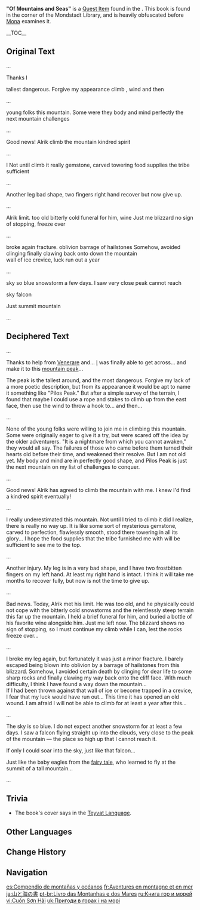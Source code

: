 {{Book Infobox
|image       = Book Of Mountains and Seas.png
|type        = Quest Items
|region_lore = Mondstadt
|region_location = Mondstadt
|description = '''Original:''' Notes penned by [[Leonard]], an adventurer from the distant past. Clearly an ancient text, it has suffered much wear and tear. Most of the content has been lost to the ravages of time, with just a few fragments remaining.<br>
'''After decipering:''' Notes penned by Leonard, an adventurer from antiquity. Most ancient indeed. Mona has used her astrology to interpret its tattered contents and restore them.
|quality     = 0
|source1     = [[Where Ancient Stars Align]]
}}
'''"Of Mountains and Seas"''' is a [[Quest Item]] found in the {{Quest|Where Ancient Stars Align}}. This book is found in the corner of the Mondstadt Library, and is heavily obfuscated before [[Mona]] examines it.

__TOC__

==Original Text==
...

Thanks {{Obf|to help from Venerare and...}} I {{Obf|was finally able to get across... and make it to this mountain peak...}}

{{Obf|The peak is the}} tallest {{Obf|around, and the most}} dangerous. Forgive my {{Obf|lack of a more poetic description, but from its}} appearance {{Obf|it would be apt to name it something like "Pilos Peak." But after a simple survey of the terrain, I found that maybe I could use a rope and stakes to}} climb {{Obf|up from the east face}}, {{Obf|then use the}} wind {{Obf|to throw a hook to...}} and then{{Obf|...}}

...

{{Obf|None of the}} young folks {{Obf|were willing to join me in climbing}} this mountain. Some were {{Obf|originally eager to give it a try, but were scared off the idea by the older adventurers. "It is a nightmare from which you cannot awaken,"}} they {{Obf|would all say. The failures of those who came before them turned their hearts old before their time, and weakened their resolve. But I am not old yet. My}} body and mind {{Obf|are in}} perfectly {{Obf|good shape, and Pilos Peak is just}} the next mountain {{Obf|on my list of}} challenges {{Obf|to conquer.}}

...

Good news! Alrik {{Obf|has agreed to}} climb the mountain {{Obf|with me. I knew I'd find a}} kindred spirit {{Obf|eventually!}}

...

I {{Obf|really underestimated this mountain.}} Not until {{Obf|I tried to}} climb it {{Obf|did I realize, there is}} really {{Obf|no way up. It is like some sort of mysterious}} gemstone, carved {{Obf|to perfection, flawlessly smooth, stood there}} towering {{Obf|in all its glory... I hope the}} food supplies {{Obf|that}} the tribe {{Obf|furnished me with will be}} sufficient {{Obf|to see me to the top.}}

...

Another {{Obf|injury. My}} leg {{Obf|is in a very}} bad shape, {{Obf|and I have}} two {{Obf|frostbitten}} fingers {{Obf|on my left hand. At least my}} right hand {{Obf|is intact. I think it will take me months to}} recover {{Obf|fully,}} but now {{Obf|is not the time to}} give up.

...

{{Obf|Bad news. Today,}} Alrik {{Obf|met his}} limit. {{Obf|He was}} too old {{Obf|and he physically could not cope with the}} bitterly cold {{Obf|snowstorms and the relentlessly steep terrain this far up the mountain. I held a brief}} funeral for him, {{Obf|and buried a bottle of his favorite}} wine {{Obf|alongside him.}} Just me {{Obf|left now. The}} blizzard {{Obf|shows}} no sign of stopping, {{Obf|so I must continue my climb while I can, lest the rocks}} freeze over{{Obf|...}}

...

{{Obf|I}} broke {{Obf|my leg}} again {{Obf|but fortunately it was just a minor}} fracture. {{Obf|I barely escaped being blown into}} oblivion {{Obf|by a}} barrage of hailstones {{Obf|from this blizzard.}} Somehow, {{Obf|I}} avoided {{Obf|certain death by}} clinging {{Obf|for dear life to some sharp rocks and}} finally clawing {{Obf|my way}} back onto {{Obf|the cliff face. With much difficulty, I think I have found a way}} down the mountain{{Obf|...}}<br>
{{Obf|If I had been thrown against that}} wall of ice {{Obf|or become trapped in a}} crevice, {{Obf|I fear that my}} luck {{Obf|would have}} run out{{Obf|... This time it has opened an old wound. I am afraid I will not be able to climb for at least}} a year {{Obf|after this...}}

...

{{Obf|The}} sky {{Obf|is}} so blue {{Obf|I do not expect another}} snowstorm {{Obf|for at least}} a few days. I saw {{Obf|a falcon flying straight up into the clouds,}} very close {{Obf|to the}} peak {{Obf|of the mountain &mdash; the place so high up that I}} cannot reach {{Obf|it.}}

{{Obf|If only I could soar into the}} sky {{Obf|just like that}} falcon{{Obf|...}}

Just {{Obf|like the baby eagles from the fairy tale, who learned to fly at the}} summit {{Obf|of a tall}} mountain{{Obf|...}}

...

==Deciphered Text==
...

Thanks to help from [[Venerare]] and... [[Leonard|I]] was finally able to get across... and make it to this [[Pilos Peak|mountain peak]]...

The peak is the tallest around, and the most dangerous. Forgive my lack of a more poetic description, but from its appearance it would be apt to name it something like "Pilos Peak." But after a simple survey of the terrain, I found that maybe I could use a rope and stakes to climb up from the east face, then use the wind to throw a hook to... and then...

...

None of the young folks were willing to join me in climbing this mountain. Some were originally eager to give it a try, but were scared off the idea by the older adventurers. "It is a nightmare from which you cannot awaken," they would all say. The failures of those who came before them turned their hearts old before their time, and weakened their resolve. But I am not old yet. My body and mind are in perfectly good shape, and Pilos Peak is just the next mountain on my list of challenges to conquer.

...

Good news! Alrik has agreed to climb the mountain with me. I knew I'd find a kindred spirit eventually!

...

I really underestimated this mountain. Not until I tried to climb it did I realize, there is really no way up. It is like some sort of mysterious gemstone, carved to perfection, flawlessly smooth, stood there towering in all its glory... I hope the food supplies that the tribe furnished me with will be sufficient to see me to the top.

...

Another injury. My leg is in a very bad shape, and I have two frostbitten fingers on my left hand. At least my right hand is intact. I think it will take me months to recover fully, but now is not the time to give up.

...

Bad news. Today, Alrik met his limit. He was too old, and he physically could not cope with the bitterly cold snowstorms and the relentlessly steep terrain this far up the mountain. I held a brief funeral for him, and buried a bottle of his favorite wine alongside him. Just me left now. The blizzard shows no sign of stopping, so I must continue my climb while I can, lest the rocks freeze over...

...

I broke my leg again, but fortunately it was just a minor fracture. I barely escaped being blown into oblivion by a barrage of hailstones from this blizzard. Somehow, I avoided certain death by clinging for dear life to some sharp rocks and finally clawing my way back onto the cliff face. With much difficulty, I think I have found a way down the mountain...<br>
If I had been thrown against that wall of ice or become trapped in a crevice, I fear that my luck would have run out... This time it has opened an old wound. I am afraid I will not be able to climb for at least a year after this...

...

The sky is so blue. I do not expect another snowstorm for at least a few days. I saw a falcon flying straight up into the clouds, very close to the peak of the mountain &mdash; the place so high up that I cannot reach it.

If only I could soar into the sky, just like that falcon...

Just like the baby eagles from the [[Wind, Courage, and Wings (Book)|fairy tale]], who learned to fly at the summit of a tall mountain...

...

==Trivia==
*The book's cover says {{Script|teyvat|Mountains and Seas}} in the [[Teyvat Language]].

==Other Languages==
{{Other Languages
|en      = "Of Mountains and Seas"
|zhs     = 山与海之书
|zhs_rm  = Shān yǔ Hǎi zhī Shū
|zht     = 山與海之書
|zht_rm  = Shān yǔ Hǎi zhī Shū
|zh_tl   = Book of Mountains and Seas
|ja      = 山と海の書
|ja_rm   = Yama to umi no sho
|ja_tl   = Book of Mountains and Seas
|ko      = 산과 바다의 책
|ko_rm   = Sangwa Bada-ui Chaek
|ko_tl   = Book of Mountains and Seas
|es      = Compendio de montañas y océanos
|es_tl   = Compendium Of Mountains And Oceans
|fr      = Aventures en montagne et en mer
|fr_tl   = Adventures in the Mountains and At Sea
|ru      = Книга гор и морей
|ru_tl   = Book of Mountains and Seas
|th      = หนังสือแห่งทะเลและขุนเขา
|th_rm   = Nangsue haeng Thale lae Khun Khao
|th_tl   = Book of Seas and Great Mountains
|vi      = Cuốn Sơn Hải
|vi_tl   = Book of Mountains and Seas
|de      = Von den Bergen und der See
|de_tl   = Of Mountains and the Sea
|id      = Tentang Gunung dan Laut
|id_tl   = About Mountains and Seas
|pt      = Livro das Montanhas e dos Mares
|pt_tl   = Book of the Mountains and the Seas
|tr      = Dağlar ve Denizler
|tr_tl   = Mountains and Seas
|it      = Mare e monti
|it_tl   = Sea and Mountains
}}

==Change History==
{{Change History|1.1}}

==Navigation==
{{Book Navbox|Mondstadt}}

[[es:Compendio de montañas y océanos]]
[[fr:Aventures en montagne et en mer]]
[[ja:山と海の書]]
[[pt-br:Livro das Montanhas e dos Mares]]
[[ru:Книга гор и морей]]
[[vi:Cuốn Sơn Hải]]
[[uk:Пригоди в горах і на морі]]